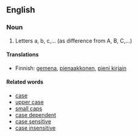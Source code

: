 == English ==

===Noun===
# Letters a, b, c,... (as difference from A, B, C,...)

====Translations====

*Finnish: [[gemena]], [[pienaakkonen]], [[pieni kirjain]]

====Related words====

*[[case]]
*[[upper case]]
*[[small caps]]
*[[case dependent]]
*[[case sensitive]]
*[[case insensitive]]
